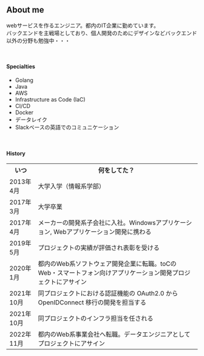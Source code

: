 ##  About me

webサービスを作るエンジニア。都内のIT企業に勤めています。<br />
バックエンドを主戦場としており、個人開発のためにデザインなどバックエンド以外の分野も勉強中・・・<br />

<br />

#### Specialties
- Golang
- Java
- AWS
- Infrastructure as Code (IaC)
- CI/CD
- Docker
- データレイク
- Slackベースの英語でのコミュニケーション

<br />

#### History
<table style="width: auto;">
  <tr>
    <th style="text-align:center" width="15%">いつ</th>
    <th style="text-align:center" width="85%">何をしてた？</th>
  </tr>
  <tr>
    <td>2013年 4月</td>
    <td>大学入学（情報系学部）</td>
  </tr>
  <tr>
    <td>2017年 3月</td>
    <td>大学卒業</td>
  </tr>
  <tr>
    <td>2017年 4月</td>
    <td>メーカーの開発系子会社に入社。Windowsアプリケーション, Webアプリケーション開発に携わる</td>
  </tr>
  <tr>
    <td>2019年 5月</td>
    <td>プロジェクトの実績が評価され表彰を受ける</td>
  </tr>
  <tr>
    <td>2020年 1月</td>
    <td>都内のWeb系ソフトウェア開発企業に転職。toCのWeb・スマートフォン向けアプリケーション開発プロジェクトにアサイン</td>
  </tr>
  <tr>
    <td>2021年 10月</td>
    <td>同プロジェクトにおける認証機能の OAuth2.0 から OpenIDConnect 移行の開発を担当する</td>
  </tr>
  <tr>
    <td>2021年 10月</td>
    <td>同プロジェクトのインフラ担当を任される</td>
  </tr>
  <tr>
    <td>2022年 11月</td>
    <td>都内のWeb系事業会社へ転職。データエンジニアとしてプロジェクトにアサイン</td>
  </tr>
</table>